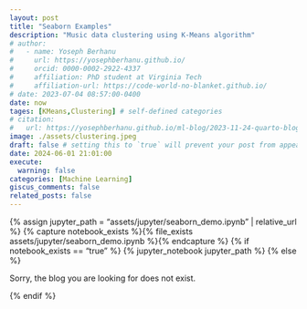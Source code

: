 ```yaml
---
layout: post
title: "Seaborn Examples"
description: "Music data clustering using K-Means algorithm"
# author:
#   - name: Yoseph Berhanu
#     url: https://yosephberhanu.github.io/
#     orcid: 0000-0002-2922-4337
#     affiliation: PhD student at Virginia Tech
#     affiliation-url: https://code-world-no-blanket.github.io/
# date: 2023-07-04 08:57:00-0400
date: now
tages: [KMeans,Clustering] # self-defined categories
# citation: 
#   url: https://yosephberhanu.github.io/ml-blog/2023-11-24-quarto-blogs/ 
image: ./assets/clustering.jpeg
draft: false # setting this to `true` will prevent your post from appearing on your listing page until you're ready!
date: 2024-06-01 21:01:00
execute: 
  warning: false
categories: [Machine Learning]
giscus_comments: false
related_posts: false
---
```

{% assign jupyter_path = "assets/jupyter/seaborn_demo.ipynb" | relative_url %}
{% capture notebook_exists %}{% file_exists assets/jupyter/seaborn_demo.ipynb %}{% endcapture %}
{% if notebook_exists == "true" %}
{% jupyter_notebook jupyter_path %}
{% else %}

<p>Sorry, the blog you are looking for does not exist.</p>
{% endif %}
